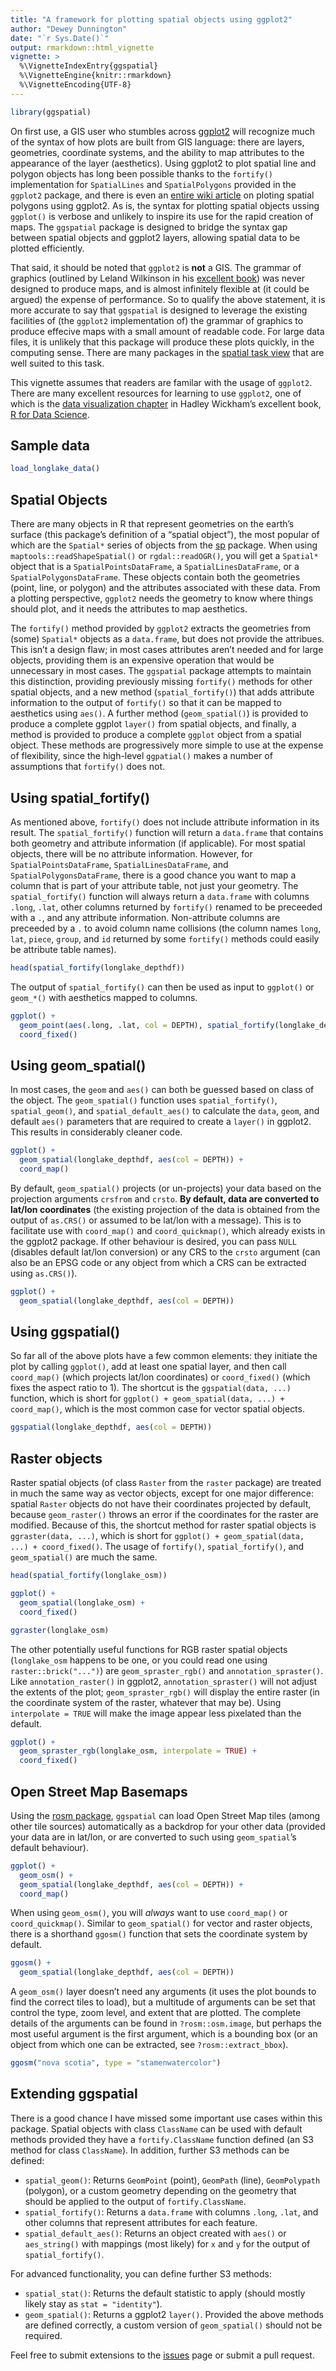 ```yaml
---
title: "A framework for plotting spatial objects using ggplot2"
author: "Dewey Dunnington"
date: "`r Sys.Date()`"
output: rmarkdown::html_vignette
vignette: >
  %\VignetteIndexEntry{ggspatial}
  %\VignetteEngine{knitr::rmarkdown}
  %\VignetteEncoding{UTF-8}
---
```


```r
library(ggspatial)
```

On first use, a GIS user who stumbles across [ggplot2](https://cran.r-project.org/package=ggplot2) will recognize much of the syntax of how plots are built from GIS language: there are layers, geometries, coordinate systems, and the ability to map attributes to the appearance of the layer (aesthetics). Using ggplot2 to plot spatial line and polygon objects has long been possible thanks to the `fortify()` implementation for `SpatialLines` and `SpatialPolygons` provided in the `ggplot2` package, and there is even an [entire wiki article](https://github.com/tidyverse/ggplot2/wiki/plotting-polygon-shapefiles) on ploting spatial polygons using ggplot2. As is, the syntax for plotting spatial objects ussing `ggplot()` is verbose and unlikely to inspire its use for the rapid creation of maps. The `ggspatial` package is designed to bridge the syntax gap between spatial objects and ggplot2 layers, allowing spatial data to be plotted efficiently.

That said, it should be noted that `ggplot2` is **not** a GIS. The grammar of graphics (outlined by Leland Wilkinson in his [excellent book](http://www.springer.com/gp/book/9780387245447)) was never designed to produce maps, and is almost infinitely flexible at (it could be argued) the expense of performance. So to qualify the above statement, it is more accurate to say that `ggspatial` is designed to leverage the existing facilities of (the `ggplot2` implementation of) the grammar of graphics to produce effecive maps with a small amount of readable code. For large data files, it is unlikely that this package will produce these plots quickly, in the computing sense. There are many packages in the [spatial task view](https://CRAN.R-project.org/view=Spatial) that are well suited to this task.

This vignette assumes that readers are familar with the usage of `ggplot2`. There are many excellent resources for learning to use `ggplot2`, one of which is the [data visualization chapter](http://r4ds.had.co.nz/data-visualisation.html) in Hadley Wickham's excellent book, [R for Data Science](http://r4ds.had.co.nz).

## Sample data

```r
load_longlake_data()
```

## Spatial Objects

There are many objects in R that represent geometries on the earth's surface (this package's definition of a "spatial object"), the most popular of which are the `Spatial*` series of objects from the [sp](https://cran.r-project.org/package=sp) package. When using `maptools::readShapeSpatial()` or `rgdal::readOGR()`, you will get a `Spatial*` object that is a `SpatialPointsDataFrame`, a `SpatialLinesDataFrame`, or a `SpatialPolygonsDataFrame`. These objects contain both the geometries (point, line, or polygon) and the attributes associated with these data. From a plotting perspective, `ggplot2` needs the geometry to know where things should plot, and it needs the attributes to map aesthetics. 

The `fortify()` method provided by `ggplot2` extracts the geometries from (some) `Spatial*` objects as a `data.frame`, but does not provide the attribues. This isn't a design flaw; in most cases attributes aren't needed and for large objects, providing them is an expensive operation that would be unnecessary in most cases. The `ggspatial` package attempts to maintain this distinction, providing previously missing `fortify()` methods for other spatial objects, and a new method (`spatial_fortify()`) that adds attribute information to the output of `fortify()` so that it can be mapped to aesthetics using `aes()`. A further method (`geom_spatial()`) is provided to produce a complete ggplot `layer()` from spatial objects, and finally, a method is provided to produce a complete `ggplot` object from a spatial object. These methods are progressively more simple to use at the expense of flexibility, since the high-level `ggpatial()` makes a number of assumptions that `fortify()` does not.

## Using spatial_fortify()

As mentioned above, `fortify()` does not include attribute information in its result. The `spatial_fortify()` function will return a `data.frame` that contains both geometry and attribute information (if applicable). For most spatial objects, there will be no attribute information. However, for `SpatialPointsDataFrame`, `SpatialLinesDataFrame`, and `SpatialPolygonsDataFrame`, there is a good chance you want to map a column that is part of your attribute table, not just your geometry. The `spatial_fortify()` function will always return a `data.frame` with columns `.long`, `.lat`, other columns returned by `fortify()` renamed to be preceeded with a `.`, and any attribute information. Non-attribute columns are preceeded by a `.` to avoid column name collisions (the column names `long`, `lat`, `piece`, `group`, and `id` returned by some `fortify()` methods could easily be attribute table names).

```r
head(spatial_fortify(longlake_depthdf))
```

The output of `spatial_fortify()` can then be used as input to `ggplot()` or `geom_*()` with aesthetics mapped to columns.

```r
ggplot() +
  geom_point(aes(.long, .lat, col = DEPTH), spatial_fortify(longlake_depthdf)) +
  coord_fixed()
```

## Using geom_spatial()

In most cases, the `geom` and `aes()` can both be guessed based on class of the object. The `geom_spatial()` function uses `spatial_fortify()`, `spatial_geom()`, and `spatial_default_aes()` to calculate the `data`, `geom`, and default `aes()` parameters that are required to create a `layer()` in ggplot2. This results in considerably cleaner code.

```r
ggplot() +
  geom_spatial(longlake_depthdf, aes(col = DEPTH)) +
  coord_map()
```

By default, `geom_spatial()` projects (or un-projects) your data based on the projection arguments `crsfrom` and `crsto`. **By default, data are converted to lat/lon coordinates** (the existing projection of the data is obtained from the output of `as.CRS()` or assumed to be lat/lon with a message). This is to facilitate use with `coord_map()` and `coord_quickmap()`, which already exists in the ggplot2 package. If other behaviour is desired, you can pass `NULL` (disables default lat/lon conversion) or any CRS to the `crsto` argument (can also be an EPSG code or any object from which a CRS can be extracted using `as.CRS()`). 

```r
ggplot() +
  geom_spatial(longlake_depthdf, aes(col = DEPTH))
```

## Using ggspatial()

So far all of the above plots have a few common elements: they initiate the plot by calling `ggplot()`, add at least one spatial layer, and then call `coord_map()` (which projects lat/lon coordinates) or `coord_fixed()` (which fixes the aspect ratio to 1). The shortcut is the `ggspatial(data, ...)` function, which is short for `ggplot() + geom_spatial(data, ...) + coord_map()`, which is the most common case for vector spatial objects.

```r
ggspatial(longlake_depthdf, aes(col = DEPTH))
```

## Raster objects

Raster spatial objects (of class `Raster` from the `raster` package) are treated in much the same way as vector objects, except for one major difference: spatial `Raster` objects do not have their coordinates projected by default, because `geom_raster()` throws an error if the coordinates for the raster are modified. Because of this, the shortcut method for raster spatial objects is `ggraster(data, ...)`, which is short for `ggplot() + geom_spatial(data, ...) + coord_fixed()`. The usage of `fortify()`, `spatial_fortify()`, and `geom_spatial()` are much the same.

```r
head(spatial_fortify(longlake_osm))
```

```r
ggplot() +
  geom_spatial(longlake_osm) +
  coord_fixed()
```

```r
ggraster(longlake_osm)
```

The other potentially useful functions for RGB raster spatial objects (`longlake_osm` happens to be one, or you could read one using `raster::brick("...")`) are `geom_spraster_rgb()` and `annotation_spraster()`. Like `annotation_raster()` in ggplot2, `annotation_spraster()` will not adjust the extents of the plot; `geom_spraster_rgb()` will display the entire raster (in the coordinate system of the raster, whatever that may be). Using `interpolate = TRUE` will make the image appear less pixelated than the default.

```r
ggplot() +
  geom_spraster_rgb(longlake_osm, interpolate = TRUE) +
  coord_fixed()
```

## Open Street Map Basemaps

Using the [rosm package](https://cran.r-project.org/package=rosm), `ggspatial` can load Open Street Map tiles (among other tile sources) automatically as a backdrop for your other data (provided your data are in lat/lon, or are converted to such using `geom_spatial`'s default behaviour).

```r
ggplot() + 
  geom_osm() +
  geom_spatial(longlake_depthdf, aes(col = DEPTH)) +
  coord_map()
```

When using `geom_osm()`, you will *always* want to use `coord_map()` or `coord_quickmap()`. Similar to `geom_spatial()` for vector and raster objects, there is a shorthand `ggosm()` function that sets the coordinate system by default.

```r
ggosm() +
  geom_spatial(longlake_depthdf, aes(col = DEPTH))
```

A `geom_osm()` layer doesn't need any arguments (it uses the plot bounds to find the correct tiles to load), but a multitude of arguments can be set that control the type, zoom level, and extent that are plotted. The complete details of the arguments can be found in `?rosm::osm.image`, but perhaps the most useful argument is the first argument, which is a bounding box (or an object from which one can be extracted, see `?rosm::extract_bbox`).

```r
ggosm("nova scotia", type = "stamenwatercolor")
```

## Extending ggspatial

There is a good chance I have missed some important use cases within this package. Spatial objects with class `ClassName` can be used with default methods provided they have a `fortify.ClassName` function defined (an S3 method for class `ClassName`). In addition, further S3 methods can be defined:

* `spatial_geom()`: Returns `GeomPoint` (point), `GeomPath` (line), `GeomPolypath` (polygon), or a custom geometry depending on the geometry that should be applied to the output of `fortify.ClassName`.
* `spatial_fortify()`: Returns a `data.frame` with columns `.long`, `.lat`, and other columns that represent attributes for each feature.
* `spatial_default_aes()`: Returns an object created with `aes()` or `aes_string()` with mappings (most likely) for `x` and `y` for the output of `spatial_fortify()`.

For advanced functionality, you can define further S3 methods:

* `spatial_stat()`: Returns the default statistic to apply (should mostly likely stay as `stat = "identity"`).
* `geom_spatial()`: Returns a ggplot2 `layer()`. Provided the above methods are defined correctly, a custom version of `geom_spatial()` should not be required.

Feel free to submit extensions to the [issues](https://github.com/paleolimbot/ggspatial/issues) page or submit a pull request.

